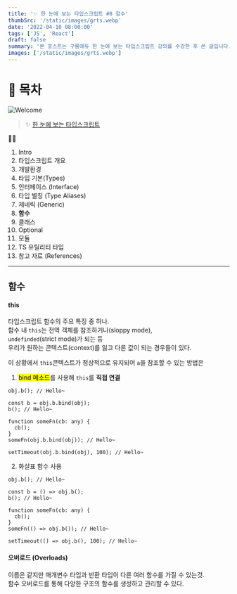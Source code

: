```yaml
---
title: '✨ 한 눈에 보는 타입스크립트 #8 함수'
thumbSrc: '/static/images/grts.webp'
date: '2022-04-10 08:00:00'
tags: ['JS', 'React']
draft: false
summary: '본 포스트는 구름에듀 한 눈에 보는 타입스크립트 강의를 수강한 후 쓴 글입니다.'
images: ['/static/images/grts.webp']
---
```


# 📌 목차

![Welcome](/static/images/grts.webp)

> ✨ [한 눈에 보는 타입스크립트](https://www.youtube.com/playlist?list=PLuHgQVnccGMCOGstdDZvH41x0Vtvwyxu7)

💁🏻

1.  Intro
2.  타입스크립트 개요
3.  개발환경
4.  타입 기본(Types)
5.  인터페이스 (Interface)
6.  타입 별칭 (Type Aliases)
7.  제네릭 (Generic)
8.  **함수**
9.  클래스
10. Optional
11. 모듈
12. TS 유틸리티 타입
13. 참고 자료 (References)

---

## 함수

#### this

타입스크립트 함수의 주요 특징 중 하나.<br/>
함수 내 `this`는 전역 객체를 참조하거나(sloppy mode),<br/>
`undefinded`(strict mode)가 되는 등<br/>
우리가 원하는 콘텍스트(context)를 잃고 다른 값이 되는 경우들이 있다.

이 상황에서 `this`콘텍스트가 정상적으로 유지되어 `a`을 참조할 수 있는 방법은

1. <mark>bind 메소드</mark>를 사용해 `this`를 **직접 연결**

```
obj.b(); // Hello~

const b = obj.b.bind(obj);
b(); // Hello~

function someFn(cb: any) {
  cb();
}
someFn(obj.b.bind(obj)); // Hello~

setTimeout(obj.b.bind(obj), 100); // Hello~
```

2. 화살표 함수 사용

```
obj.b(); // Hello~

const b = () => obj.b();
b(); // Hello~

function someFn(cb: any) {
  cb();
}
someFn(() => obj.b()); // Hello~

setTimeout(() => obj.b(), 100); // Hello~
```

#### 오버로드 (Overloads)

이름은 같지만 매개변수 타입과 반환 타입이 다른 여러 함수를 가질 수 있는것.<br/>
함수 오버로드를 통해 다양한 구조의 함수를 생성하고 관리할 수 있다.
